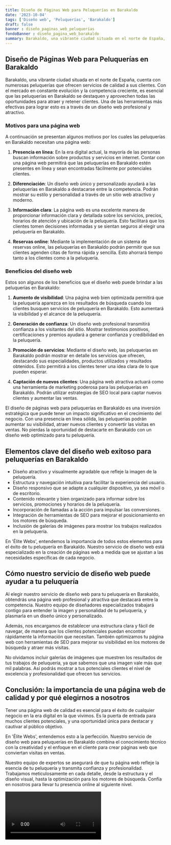```yaml
---
title: Diseño de Páginas Web para Peluquerías en Barakaldo
date: '2023-10-04'
tags: ['Diseño web', 'Peluquerías', 'Barakaldo']
draft: false
banner : diseño_paginas_web_peluquerías
fondoBanner : diseño_pagina_web_barakaldo
summary: Barakaldo, una vibrante ciudad situada en el norte de España, cuenta con numerosas peluquerías que ofrecen servicios de calidad a sus clientes. Con el mercado en constante evolución y la competencia creciente, es esencial que las peluquerías en Barakaldo se destaquen y aprovechen todas las oportunidades para atraer y retener clientes. Una de las herramientas más efectivas para lograr esto es a través de un diseño web profesional y atractivo.
---
```


## Diseño de Páginas Web para Peluquerías en Barakaldo

Barakaldo, una vibrante ciudad situada en el norte de España, cuenta con numerosas peluquerías que ofrecen servicios de calidad a sus clientes. Con el mercado en constante evolución y la competencia creciente, es esencial que las peluquerías en Barakaldo se destaquen y aprovechen todas las oportunidades para atraer y retener clientes. Una de las herramientas más efectivas para lograr esto es a través de un diseño web profesional y atractivo.

### Motivos para una página web

A continuación se presentan algunos motivos por los cuales las peluquerías en Barakaldo necesitan una página web:

1. **Presencia en línea**: En la era digital actual, la mayoría de las personas buscan información sobre productos y servicios en internet. Contar con una página web permitirá que las peluquerías en Barakaldo estén presentes en línea y sean encontradas fácilmente por potenciales clientes.

2. **Diferenciación**: Un diseño web único y personalizado ayudará a las peluquerías en Barakaldo a destacarse entre la competencia. Podrán mostrar su estilo y personalidad a través de un sitio web atractivo y moderno.

3. **Información clara**: La página web es una excelente manera de proporcionar información clara y detallada sobre los servicios, precios, horarios de atención y ubicación de la peluquería. Esto facilitará que los clientes tomen decisiones informadas y se sientan seguros al elegir una peluquería en Barakaldo.

4. **Reservas online**: Mediante la implementación de un sistema de reservas online, las peluquerías en Barakaldo podrán permitir que sus clientes agenden citas de forma rápida y sencilla. Esto ahorrará tiempo tanto a los clientes como a la peluquería.

### Beneficios del diseño web

Estos son algunos de los beneficios que el diseño web puede brindar a las peluquerías en Barakaldo:

1. **Aumento de visibilidad**: Una página web bien optimizada permitirá que la peluquería aparezca en los resultados de búsqueda cuando los clientes busquen servicios de peluquería en Barakaldo. Esto aumentará la visibilidad y el alcance de la peluquería.

2. **Generación de confianza**: Un diseño web profesional transmitirá confianza a los visitantes del sitio. Mostrar testimonios positivos, certificaciones y premios ayudará a generar confianza y credibilidad en la peluquería.

3. **Promoción de servicios**: Mediante el diseño web, las peluquerías en Barakaldo podrán mostrar en detalle los servicios que ofrecen, destacando sus especialidades, productos utilizados y resultados obtenidos. Esto permitirá a los clientes tener una idea clara de lo que pueden esperar.

4. **Captación de nuevos clientes**: Una página web atractiva actuará como una herramienta de marketing poderosa para las peluquerías en Barakaldo. Podrán utilizar estrategias de SEO local para captar nuevos clientes y aumentar las ventas.

El diseño de páginas web para peluquerías en Barakaldo es una inversión estratégica que puede tener un impacto significativo en el crecimiento del negocio. Con una presencia en línea sólida, las peluquerías podrán aumentar su visibilidad, atraer nuevos clientes y convertir las visitas en ventas. No pierdas la oportunidad de destacarte en Barakaldo con un diseño web optimizado para tu peluquería.

<GifSeo />

<Cta />

## Elementos clave del diseño web exitoso para peluquerías en Barakaldo
- Diseño atractivo y visualmente agradable que refleje la imagen de la peluquería.
- Estructura y navegación intuitiva para facilitar la experiencia del usuario.
- Diseño responsivo que se adapte a cualquier dispositivo, ya sea móvil o de escritorio.
- Contenido relevante y bien organizado para informar sobre los servicios, promociones y horarios de la peluquería.
- Incorporación de llamadas a la acción para impulsar las conversiones.
- Integración de herramientas de SEO para mejorar el posicionamiento en los motores de búsqueda.
- Inclusión de galerías de imágenes para mostrar los trabajos realizados en la peluquería.

En 'Élite Webs', entendemos la importancia de todos estos elementos para el éxito de tu peluquería en Barakaldo. Nuestro servicio de diseño web está especializado en la creación de páginas web a medida que se ajustan a las necesidades específicas de cada negocio.

## Cómo nuestro servicio de diseño web puede ayudar a tu peluquería
Al elegir nuestro servicio de diseño web para tu peluquería en Barakaldo, obtendrás una página web profesional y atractiva que destacará entre la competencia. Nuestro equipo de diseñadores especializados trabajará contigo para entender la imagen y personalidad de tu peluquería, y plasmarla en un diseño único y personalizado.

Además, nos encargamos de establecer una estructura clara y fácil de navegar, de manera que los clientes potenciales puedan encontrar rápidamente la información que necesitan. También optimizamos tu página web con herramientas de SEO para mejorar su visibilidad en los motores de búsqueda y atraer más visitas.

No olvidamos incluir galerías de imágenes que muestren los resultados de tus trabajos de peluquería, ya que sabemos que una imagen vale más que mil palabras. Así podrás mostrar a tus potenciales clientes el nivel de excelencia y profesionalidad que ofrecen tus servicios.

## Conclusión: la importancia de una página web de calidad y por qué elegirnos a nosotros
Tener una página web de calidad es esencial para el éxito de cualquier negocio en la era digital en la que vivimos. Es la puerta de entrada para muchos clientes potenciales, y una oportunidad única para destacar y cautivar al público objetivo.

En 'Élite Webs', entendemos esto a la perfección. Nuestro servicio de diseño web para peluquerías en Barakaldo combina el conocimiento técnico con la creatividad y el enfoque en el cliente para crear páginas web que conviertan visitas en ventas.

Nuestro equipo de expertos se asegurará de que tu página web refleje la esencia de tu peluquería y transmita confianza y profesionalidad. Trabajamos meticulosamente en cada detalle, desde la estructura y el diseño visual, hasta la optimización para los motores de búsqueda. Confía en nosotros para llevar tu presencia online al siguiente nivel.

<Video />

<CtaBot job='Peluquerías' city='Barakaldo'/>

<Gmaps query='Barakaldo+españa+maps' />